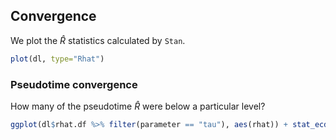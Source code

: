 ## Convergence

We plot the $\hat{R}$ statistics calculated by `Stan`.
```r
plot(dl, type="Rhat")
```


### Pseudotime convergence

How many of the pseudotime $\hat{R}$ were below a particular level?
```r
ggplot(dl$rhat.df %>% filter(parameter == "tau"), aes(rhat)) + stat_ecdf()
```
